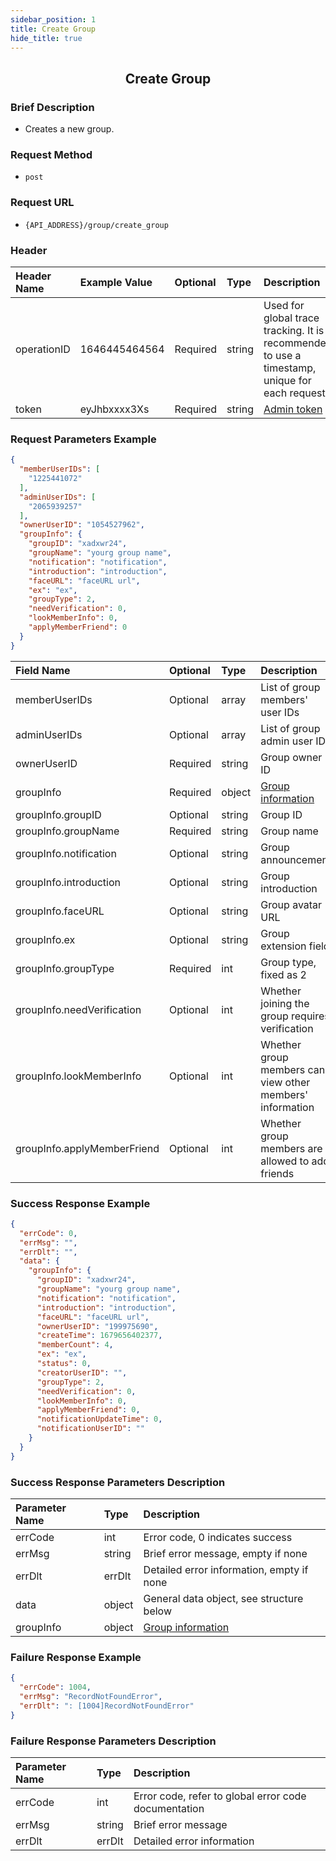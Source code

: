 ```yaml
---
sidebar_position: 1
title: Create Group
hide_title: true
---
```


<center>

## Create Group

</center>

### Brief Description
- Creates a new group.

### Request Method
- `post`

### Request URL
- `{API_ADDRESS}/group/create_group`


### Header
| Header Name | Example Value    | Optional | Type   | Description                                                                 |
|:------------|:-----------------|:---------|:-------|:---------------------------------------------------------------------------|
| operationID | 1646445464564    | Required | string | Used for global trace tracking. It is recommended to use a timestamp, unique for each request |
| token       | eyJhbxxxx3Xs     | Required | string | [Admin token](docs/restapi/apis/authenticationManagement/getAdminToken.mdx) |

### Request Parameters Example

```json
{
  "memberUserIDs": [
    "1225441072"
  ],
  "adminUserIDs": [
    "2065939257"
  ],
  "ownerUserID": "1054527962",
  "groupInfo": {
    "groupID": "xadxwr24",
    "groupName": "yourg group name",
    "notification": "notification",
    "introduction": "introduction",
    "faceURL": "faceURL url",
    "ex": "ex",
    "groupType": 2,
    "needVerification": 0,
    "lookMemberInfo": 0,
    "applyMemberFriend": 0
  }
}
```

| Field Name                     | Optional | Type   | Description                                                     |
|:-------------------------------|:---------|:-------|:----------------------------------------------------------------|
| memberUserIDs                  | Optional | array  | List of group members' user IDs                                 |
| adminUserIDs                   | Optional | array  | List of group admin user IDs                                    |
| ownerUserID                    | Required | string | Group owner ID                                                  |
| groupInfo                      | Required | object | [Group information](docs/restapi/commonFields.mdx#groupinfo)    |
| groupInfo.groupID              | Optional | string | Group ID                                                        |
| groupInfo.groupName            | Required | string | Group name                                                      |
| groupInfo.notification         | Optional | string | Group announcement                                              |
| groupInfo.introduction         | Optional | string | Group introduction                                              |
| groupInfo.faceURL              | Optional | string | Group avatar URL                                                |
| groupInfo.ex                   | Optional | string | Group extension field                                           |
| groupInfo.groupType            | Required | int    | Group type, fixed as 2                                          |
| groupInfo.needVerification     | Optional | int    | Whether joining the group requires verification                 |
| groupInfo.lookMemberInfo       | Optional | int    | Whether group members can view other members' information       |
| groupInfo.applyMemberFriend    | Optional | int    | Whether group members are allowed to add friends                |

### Success Response Example

```json
{
  "errCode": 0,
  "errMsg": "",
  "errDlt": "",
  "data": {
    "groupInfo": {
      "groupID": "xadxwr24",
      "groupName": "yourg group name",
      "notification": "notification",
      "introduction": "introduction",
      "faceURL": "faceURL url",
      "ownerUserID": "199975690",
      "createTime": 1679656402377,
      "memberCount": 4,
      "ex": "ex",
      "status": 0,
      "creatorUserID": "",
      "groupType": 2,
      "needVerification": 0,
      "lookMemberInfo": 0,
      "applyMemberFriend": 0,
      "notificationUpdateTime": 0,
      "notificationUserID": ""
    }
  }
}
```

### Success Response Parameters Description

| Parameter Name | Type   | Description                                |
|:---------------|:-------|:-------------------------------------------|
| errCode        | int    | Error code, 0 indicates success            |
| errMsg         | string | Brief error message, empty if none         |
| errDlt         | errDlt | Detailed error information, empty if none  |
| data           | object | General data object, see structure below   |
| groupInfo      | object | [Group information](docs/restapi/commonFields.mdx#groupinfo) |

### Failure Response Example

```json
{
  "errCode": 1004,
  "errMsg": "RecordNotFoundError",
  "errDlt": ": [1004]RecordNotFoundError"
}
```

### Failure Response Parameters Description

| Parameter Name | Type   | Description                                      |
|:---------------|:-------|:-------------------------------------------------|
| errCode        | int    | Error code, refer to global error code documentation |
| errMsg         | string | Brief error message                              |
| errDlt         | errDlt | Detailed error information                       |

